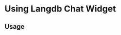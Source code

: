 
<Meta of={Widget} title="Widget" />

# Using Langdb Chat Widget

<Canvas of={Widget.Starters} />

## Usage

```ts
import { Widget } from "@langdb/widget";

const Chat = () => {
  return (
    <div
      style={{
        display: "flex",
        flexDirection: "column",
        height: "100vh",
      }}
    >
      <div className="flex flex-1 ">
        <Widget
          publicId={publicId}
          modelName={"cities_info_model"}
          advancedOptions={{
            conversationOptions: {
              conversationStarters: [
                {
                  prompt: "What is the most Populous City",
                },
                {
                  prompt: "Tell me interesting facts about Tokyo.",
                },
                {
                  prompt: "Give me some interesting cities to visit.",
                },
              ],
            },
          }}
        />
      </div>
    </div>
  );
};

export default Chat;
```
